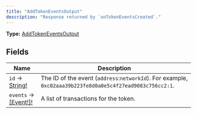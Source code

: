 ```yaml
---
title: "AddTokenEventsOutput"
description: "Response returned by `onTokenEventsCreated`."
---
```


**Type:** [AddTokenEventsOutput](/api-reference/types/addtokeneventsoutput)

## Fields

| Name | Description |
|------|-------------|
| `id` → [String!](/api-reference/types/string) | The ID of the event (`address`:`networkId`). For example, `0xc02aaa39b223fe8d0a0e5c4f27ead9083c756cc2:1`. |
| `events` → [[Event!]!](/api-reference/types/event) | A list of transactions for the token. |

